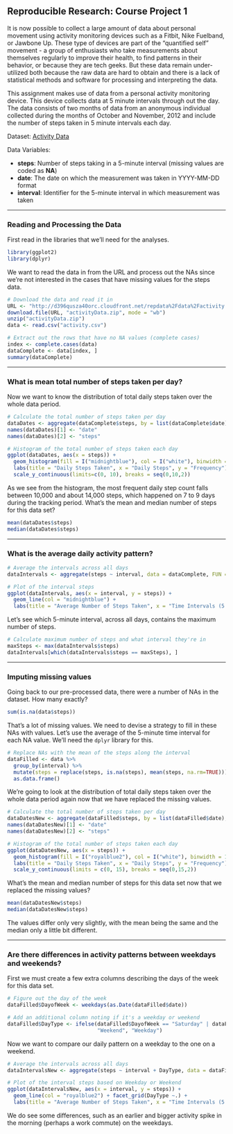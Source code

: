 ## Reproducible Research: Course Project 1

It is now possible to collect a large amount of data about personal movement using activity monitoring devices such as a Fitbit, Nike Fuelband, or Jawbone Up. These type of devices are part of the "quantified self" movement - a group of enthusiasts who take measurements about themselves regularly to improve their health, to find patterns in their behavior, or because they are tech geeks. But these data remain under-utilized both because the raw data are hard to obtain and there is a lack of statistical methods and software for processing and interpreting the data.

This assignment makes use of data from a personal activity monitoring device. This device collects data at 5 minute intervals through out the day. The data consists of two months of data from an anonymous individual collected during the months of October and November, 2012 and include the number of steps taken in 5 minute intervals each day.

Dataset: [Activity Data](https://d396qusza40orc.cloudfront.net/repdata%2Fdata%2Factivity.zip)

Data Variables:

 * __steps__: Number of steps taking in a 5-minute interval (missing values are coded as __NA__)
 * __date__: The date on which the measurement was taken in YYYY-MM-DD format
 * __interval__: Identifier for the 5-minute interval in which measurement was taken
 
***
 
### Reading and Processing the Data

First read in the libraries that we'll need for the analyses.
```{r, echo = TRUE, message=FALSE, warning=FALSE}
library(ggplot2)
library(dplyr)
```

We want to read the data in from the URL and process out the NAs since we're not interested in the cases that have missing values for the steps data.

```{r, echo = TRUE}
# Download the data and read it in
URL <- "http://d396qusza40orc.cloudfront.net/repdata%2Fdata%2Factivity.zip"
download.file(URL, "activityData.zip", mode = "wb")
unzip("activityData.zip")
data <- read.csv("activity.csv")

# Extract out the rows that have no NA values (complete cases)
index <- complete.cases(data)
dataComplete <- data[index, ]
summary(dataComplete)
```

***

### What is mean total number of steps taken per day?

Now we want to know the distribution of total daily steps taken over the whole data period.

```{r, echo = TRUE, message=FALSE}
# Calculate the total number of steps taken per day
dataDates <- aggregate(dataComplete$steps, by = list(dataComplete$date), FUN = sum)
names(dataDates)[1] <- "date"
names(dataDates)[2] <- "steps"

# Histogram of the total number of steps taken each day
ggplot(dataDates, aes(x = steps)) +
  geom_histogram(fill = I("midnightblue"), col = I("white"), binwidth = 1000) +
  labs(title = "Daily Steps Taken", x = "Daily Steps", y = "Frequency") +
  scale_y_continuous(limits=c(0, 10), breaks = seq(0,10,2))
```

As we see from the histogram, the most frequent daily step count falls between 10,000 and about 14,000 steps, which happened on 7 to 9 days during the tracking period. What's the mean and median number of steps for this data set?

```{r, echo = TRUE}
mean(dataDates$steps)
median(dataDates$steps)
```

***

### What is the average daily activity pattern?

```{r, echo = TRUE}
# Average the intervals across all days
dataIntervals <- aggregate(steps ~ interval, data = dataComplete, FUN = mean)

# Plot of the interval steps
ggplot(dataIntervals, aes(x = interval, y = steps)) +
  geom_line(col = "midnightblue") +
  labs(title = "Average Number of Steps Taken", x = "Time Intervals (5 min long)", y = "Number of Steps")
```

Let's see which 5-minute interval, across all days, contains the maximum number of steps.

```{r, echo = TRUE}
# Calculate maximum number of steps and what interval they're in
maxSteps <- max(dataIntervals$steps)
dataIntervals[which(dataIntervals$steps == maxSteps), ]
```

***
 
### Imputing missing values

Going back to our pre-processed data, there were a number of NAs in the dataset. How many exactly?

```{r, echo = TRUE}
sum(is.na(data$steps))
```

That's a lot of missing values. We need to devise a strategy to fill in these NAs with values. Let's use the average of the 5-minute time interval for each NA value. We'll need the `dplyr` library for this.

```{r, echo = TRUE}
# Replace NAs with the mean of the steps along the interval
dataFilled <- data %>% 
  group_by(interval) %>%
  mutate(steps = replace(steps, is.na(steps), mean(steps, na.rm=TRUE))) %>%
  as.data.frame()
```

We're going to look at the distribution of total daily steps taken over the whole data period again now that we have replaced the missing values.

```{r, echo = TRUE}
# Calculate the total number of steps taken per day
dataDatesNew <- aggregate(dataFilled$steps, by = list(dataFilled$date), FUN = sum)
names(dataDatesNew)[1] <- "date"
names(dataDatesNew)[2] <- "steps"

# Histogram of the total number of steps taken each day
ggplot(dataDatesNew, aes(x = steps)) +
  geom_histogram(fill = I("royalblue2"), col = I("white"), binwidth = 1000) +
  labs(title = "Daily Steps Taken", x = "Daily Steps", y = "Frequency") +
  scale_y_continuous(limits = c(0, 15), breaks = seq(0,15,2))
```

What's the mean and median number of steps for this data set now that we replaced the missing values?

```{r, echo = TRUE}
mean(dataDatesNew$steps)
median(dataDatesNew$steps)
```

The values differ only very slightly, with the mean being the same and the median only a little bit different.

***

### Are there differences in activity patterns between weekdays and weekends?

First we must create a few extra columns describing the days of the week for this data set.

```{r, echo = TRUE, results = FALSE}
# Figure out the day of the week
dataFilled$DayofWeek <- weekdays(as.Date(dataFilled$date))

# Add an additional column noting if it's a weekday or weekend
dataFilled$DayType <- ifelse(dataFilled$DayofWeek == "Saturday" | dataFilled$DayofWeek == "Sunday", 
                             "Weekend", "Weekday")
```

Now we want to compare our daily pattern on a weekday to the one on a weekend.

```{r, echo = TRUE}
# Average the intervals across all days
dataIntervalsNew <- aggregate(steps ~ interval + DayType, data = dataFilled, FUN = mean)

# Plot of the interval steps based on Weekday or Weekend
ggplot(dataIntervalsNew, aes(x = interval, y = steps)) +
  geom_line(col = "royalblue2") + facet_grid(DayType ~.) +
  labs(title = "Average Number of Steps Taken", x = "Time Intervals (5 min long)", y = "Number of  Steps")
```

We do see some differences, such as an earlier and bigger activity spike in the morning (perhaps a work commute) on the weekdays.
